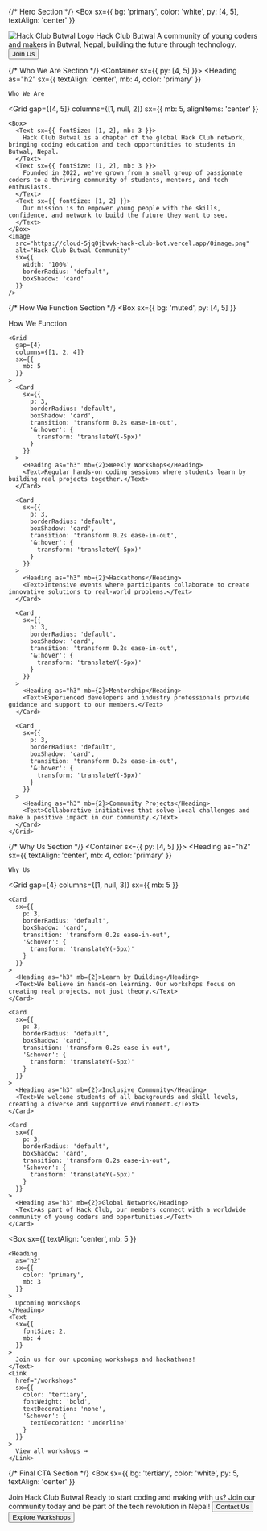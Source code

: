 
<Meta 
  title="Hack Club Butwal - Home"
  description="Hack Club Butwal is a community of young coders and makers in Butwal, Nepal."
/>

{/* Hero Section */}
<Box
  sx={{
    bg: 'primary',
    color: 'white',
    py: [4, 5],
    textAlign: 'center'
  }}
>
  <Container>
    <Image 
      src="https://cloud-5aq8uo4qv-hack-club-bot.vercel.app/0social-image.png" 
      alt="Hack Club Butwal Logo"
      sx={{
        width: ['100px', '120px'],
        height: 'auto',
        mx: 'auto',
        mb: 3
      }}
    />
    <Heading
      as="h1"
      sx={{
        fontSize: [5, 6, 7],
        mb: 3
      }}
    >
      Hack Club Butwal
    </Heading>
    <Text
      sx={{
        fontSize: [2, 3],
        maxWidth: '650px',
        mx: 'auto',
        mb: 4
      }}
    >
      A community of young coders and makers in Butwal, Nepal, building the future through technology.
    </Text>
    <Button
      as="a"
      href="/contact"
      sx={{
        bg: 'tertiary',
        color: 'white',
        px: 4,
        py: 3,
        borderRadius: 'default',
        fontWeight: 'bold',
        fontSize: 2,
        cursor: 'pointer',
        transition: 'transform 0.2s ease-in-out',
        '&:hover': {
          transform: 'scale(1.05)'
        }
      }}
    >
      Join Us
    </Button>
  </Container>
</Box>

{/* Who We Are Section */}
<Container sx={{ py: [4, 5] }}>
  <Heading
    as="h2"
    sx={{
      textAlign: 'center',
      mb: 4,
      color: 'primary'
    }}
  >
    Who We Are
  </Heading>

  <Grid
    gap={[4, 5]}
    columns={[1, null, 2]}
    sx={{
      mb: 5,
      alignItems: 'center'
    }}
  >
    <Box>
      <Text sx={{ fontSize: [1, 2], mb: 3 }}>
        Hack Club Butwal is a chapter of the global Hack Club network, bringing coding education and tech opportunities to students in Butwal, Nepal.
      </Text>
      <Text sx={{ fontSize: [1, 2], mb: 3 }}>
        Founded in 2022, we've grown from a small group of passionate coders to a thriving community of students, mentors, and tech enthusiasts.
      </Text>
      <Text sx={{ fontSize: [1, 2] }}>
        Our mission is to empower young people with the skills, confidence, and network to build the future they want to see.
      </Text>
    </Box>
    <Image 
      src="https://cloud-5jq0jbvvk-hack-club-bot.vercel.app/0image.png"
      alt="Hack Club Butwal Community"
      sx={{
        width: '100%',
        borderRadius: 'default',
        boxShadow: 'card'
      }}
    />
  </Grid>
</Container>

{/* How We Function Section */}
<Box
  sx={{
    bg: 'muted',
    py: [4, 5]
  }}
>
  <Container>
    <Heading
      as="h2"
      sx={{
        textAlign: 'center',
        mb: 4,
        color: 'primary'
      }}
    >
      How We Function
    </Heading>

    <Grid
      gap={4}
      columns={[1, 2, 4]}
      sx={{
        mb: 5
      }}
    >
      <Card
        sx={{
          p: 3,
          borderRadius: 'default',
          boxShadow: 'card',
          transition: 'transform 0.2s ease-in-out',
          '&:hover': {
            transform: 'translateY(-5px)'
          }
        }}
      >
        <Heading as="h3" mb={2}>Weekly Workshops</Heading>
        <Text>Regular hands-on coding sessions where students learn by building real projects together.</Text>
      </Card>

      <Card
        sx={{
          p: 3,
          borderRadius: 'default',
          boxShadow: 'card',
          transition: 'transform 0.2s ease-in-out',
          '&:hover': {
            transform: 'translateY(-5px)'
          }
        }}
      >
        <Heading as="h3" mb={2}>Hackathons</Heading>
        <Text>Intensive events where participants collaborate to create innovative solutions to real-world problems.</Text>
      </Card>

      <Card
        sx={{
          p: 3,
          borderRadius: 'default',
          boxShadow: 'card',
          transition: 'transform 0.2s ease-in-out',
          '&:hover': {
            transform: 'translateY(-5px)'
          }
        }}
      >
        <Heading as="h3" mb={2}>Mentorship</Heading>
        <Text>Experienced developers and industry professionals provide guidance and support to our members.</Text>
      </Card>

      <Card
        sx={{
          p: 3,
          borderRadius: 'default',
          boxShadow: 'card',
          transition: 'transform 0.2s ease-in-out',
          '&:hover': {
            transform: 'translateY(-5px)'
          }
        }}
      >
        <Heading as="h3" mb={2}>Community Projects</Heading>
        <Text>Collaborative initiatives that solve local challenges and make a positive impact in our community.</Text>
      </Card>
    </Grid>
  </Container>
</Box>

{/* Why Us Section */}
<Container sx={{ py: [4, 5] }}>
  <Heading
    as="h2"
    sx={{
      textAlign: 'center',
      mb: 4,
      color: 'primary'
    }}
  >
    Why Us
  </Heading>

  <Grid
    gap={4}
    columns={[1, null, 3]}
    sx={{
      mb: 5
    }}
  >
    <Card
      sx={{
        p: 3,
        borderRadius: 'default',
        boxShadow: 'card',
        transition: 'transform 0.2s ease-in-out',
        '&:hover': {
          transform: 'translateY(-5px)'
        }
      }}
    >
      <Heading as="h3" mb={2}>Learn by Building</Heading>
      <Text>We believe in hands-on learning. Our workshops focus on creating real projects, not just theory.</Text>
    </Card>

    <Card
      sx={{
        p: 3,
        borderRadius: 'default',
        boxShadow: 'card',
        transition: 'transform 0.2s ease-in-out',
        '&:hover': {
          transform: 'translateY(-5px)'
        }
      }}
    >
      <Heading as="h3" mb={2}>Inclusive Community</Heading>
      <Text>We welcome students of all backgrounds and skill levels, creating a diverse and supportive environment.</Text>
    </Card>

    <Card
      sx={{
        p: 3,
        borderRadius: 'default',
        boxShadow: 'card',
        transition: 'transform 0.2s ease-in-out',
        '&:hover': {
          transform: 'translateY(-5px)'
        }
      }}
    >
      <Heading as="h3" mb={2}>Global Network</Heading>
      <Text>As part of Hack Club, our members connect with a worldwide community of young coders and opportunities.</Text>
    </Card>
  </Grid>

  <Box
    sx={{
      textAlign: 'center',
      mb: 5
    }}
  >
    <Heading
      as="h2"
      sx={{
        color: 'primary',
        mb: 3
      }}
    >
      Upcoming Workshops
    </Heading>
    <Text
      sx={{
        fontSize: 2,
        mb: 4
      }}
    >
      Join us for our upcoming workshops and hackathons!
    </Text>
    <Link
      href="/workshops"
      sx={{
        color: 'tertiary',
        fontWeight: 'bold',
        textDecoration: 'none',
        '&:hover': {
          textDecoration: 'underline'
        }
      }}
    >
      View all workshops →
    </Link>
  </Box>
</Container>

{/* Final CTA Section */}
<Box
  sx={{
    bg: 'tertiary',
    color: 'white',
    py: 5,
    textAlign: 'center'
  }}
>
  <Container>
    <Heading as="h2" mb={3}>Join Hack Club Butwal</Heading>
    <Text
      sx={{
        fontSize: 2,
        maxWidth: '650px',
        mx: 'auto',
        mb: 4
      }}
    >
      Ready to start coding and making with us? Join our community today and be part of the tech revolution in Nepal!
    </Text>
    <Flex
      sx={{
        justifyContent: 'center',
        gap: 3,
        flexWrap: 'wrap'
      }}
    >
      <Button
        as="a"
        href="/contact"
        sx={{
          bg: 'primary',
          color: 'white',
          px: 4,
          py: 3,
          borderRadius: 'default',
          fontWeight: 'bold',
          fontSize: 2,
          cursor: 'pointer',
          transition: 'transform 0.2s ease-in-out',
          '&:hover': {
            transform: 'scale(1.05)'
          }
        }}
      >
        Contact Us
      </Button>
      <Button
        as="a"
        href="/workshops"
        sx={{
          bg: 'transparent',
          color: 'white',
          px: 4,
          py: 3,
          borderRadius: 'default',
          fontWeight: 'bold',
          fontSize: 2,
          cursor: 'pointer',
          border: '2px solid white',
          transition: 'transform 0.2s ease-in-out',
          '&:hover': {
            transform: 'scale(1.05)'
          }
        }}
      >
        Explore Workshops
      </Button>
    </Flex>
  </Container>
</Box>
